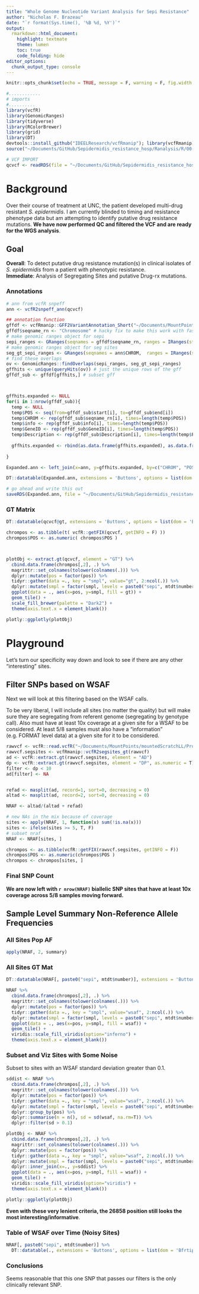 ```yaml
---
title: "Whole Genome Nucleotide Variant Analysis for Sepi Resistance"
author: "Nicholas F. Brazeau"
date: "`r format(Sys.time(), '%B %d, %Y')`"
output:
  rmarkdown::html_document:
    highlight: textmate
    theme: lumen
    toc: true
    code_folding: hide
editor_options: 
  chunk_output_type: console
---
```



```r
knitr::opts_chunk$set(echo = TRUE, message = F, warning = F, fig.width = 10, fig.height = 7)
```

```r
#............
# imports
#..........
library(vcfR)
library(GenomicRanges)
library(tidyverse)
library(RColorBrewer)
library(grid)
library(DT)
devtools::install_github("IDEELResearch/vcfRmanip"); library(vcfRmanip)
source("~/Documents/GitHub/Sepidermidis_resistance_hosp/Ranalysis/R/00-basic_vcf_manipulations.R")

# VCF IMPORT
qcvcf <- readRDS(file = "~/Documents/GitHub/Sepidermidis_resistance_hosp/Ranalysis/data/Sepi_QC_variantfile.RDS")

```

# Background
Over their course of treatment at UNC, the patient developed multi-drug resistant _S. epidermidis_. I am currently blinded to timing and resistance phenotype data but am attempting to identify putative drug resistance mutations. **We have now performed QC and filtered the VCF and are ready for the WGS analysis**. 

## Goal 
**Overall**: To detect putative drug resistance mutation(s) in clinical isolates of _S. epidermidis_ from a patient with phenotypic resistance.   
**Immediate**: Analysis of Segregating Sites and putative Drug-rx mutations.

  
### Annotations
```r
# ann from vcfR snpeff
ann <- vcfR2snpeff_ann(qcvcf)

## annotation function
gffdf <- vcfRmanip::GFF2VariantAnnotation_Short("~/Documents/MountPoints/mountIDEEL/resources/genomes/Sepidermidis/info/gff/GCF_000007645.1_ASM764v1_genomic.gff")
gffdf$seqname_rn <- "Chromosome" # hacky fix to make this work with fasta and SNPeff, thankfully only one chrom
# make genomic ranges object for sepi
sepi_ranges <- GRanges(seqnames = gffdf$seqname_rn, ranges = IRanges(start = gffdf$start, end = gffdf$end), strand = factor(gffdf$strand), mcols=gffdf$GeneID) 
# make genomic ranges object for seg sites
seg_gt_sepi_ranges <- GRanges(seqnames = ann$CHROM,  ranges = IRanges(start = ann$POS, end = ann$POS)) 
# find these overlaps 
ov <- GenomicRanges::findOverlaps(sepi_ranges, seg_gt_sepi_ranges) 
gffhits <- unique(queryHits(ov)) # just the unique rows of the gff
gffdf_sub <- gffdf[gffhits,] # subset gff



gffhits.expanded <- NULL
for(i in 1:nrow(gffdf_sub)){
  temp <- NULL
  temp$POS <- seq(from=gffdf_sub$start[i], to=gffdf_sub$end[i])
  temp$CHROM <- rep(gffdf_sub$seqname_rn[i], times=length(temp$POS))
  temp$info <- rep(gffdf_sub$info[i], times=length(temp$POS))
  temp$GeneID <- rep(gffdf_sub$GeneID[i], times=length(temp$POS))
  temp$Description <- rep(gffdf_sub$Description[i], times=length(temp$POS))
  
  gffhits.expanded <- rbind(as.data.frame(gffhits.expanded), as.data.frame(temp))
   
}

Expanded.ann <- left_join(x=ann, y=gffhits.expanded, by=c("CHROM", "POS"))

DT::datatable(Expanded.ann, extensions = 'Buttons', options = list(dom = 'Bfrtip',buttons = c('csv'), pageLength=5))

# go ahead and write this out 
saveRDS(Expanded.ann, file = "~/Documents/GitHub/Sepidermidis_resistance_hosp/Ranalysis/data/Sepi_QC_annotated-variants.RDS")

```

### GT Matrix 

```r
DT::datatable(qcvcf@gt, extensions = 'Buttons', options = list(dom = 'Bfrtip',buttons = c('csv'), pageLength=20))

```

```r

chrompos <- as.tibble(t( vcfR::getFIX(qcvcf, getINFO = F) ))
chrompos$POS <- as.numeric( chrompos$POS )



plotObj <- extract.gt(qcvcf, element = "GT") %>% 
  cbind.data.frame(chrompos[,2], .) %>% 
  magrittr::set_colnames(tolower(colnames(.))) %>% 
  dplyr::mutate(pos = factor(pos)) %>% 
  tidyr::gather(data =., key = "smpl", value="gt", 2:ncol(.)) %>% 
  dplyr::mutate(smpl = factor(smpl, levels = paste0("sepi", mtdt$number))) %>% 
  ggplot(data = ., aes(x=pos, y=smpl, fill = gt)) +
  geom_tile() +
  scale_fill_brewer(palette = "Dark2") +
  theme(axis.text.x = element_blank()) 

plotly::ggplotly(plotObj)

```



# Playground
Let's turn our specificity way down and look to see if there are any other "interesting" sites. 
  

## Filter SNPs based on WSAF
Next we will look at this filtering based on the WSAF calls. 

To be very liberal, I will include all sites (no matter the quality) but will make sure they are segregating from referent genome (segregating by genotype call). Also must have at least 10x coverage at a given site for a WSAF to be considered. At least 5/8 samples must also have a "information" (e.g. FORMAT level data) at a given site for it to be considered.

```r
rawvcf <- vcfR::read.vcfR("~/Documents/MountPoints/mountedScratchLL/Projects/Sepidermidis_resistance_hosp/variants/Sepidermidis_resistance_hosp_HaploCaller_joint.raw.vcf")
rawvcf.segsites <- vcfRmanip::vcfR2segsites_gt(rawvcf)
ad <- vcfR::extract.gt(rawvcf.segsites, element = "AD")
dp <- vcfR::extract.gt(rawvcf.segsites, element = "DP", as.numeric = T)
filter <- dp < 10
ad[filter] <- NA


refad <- masplit(ad, record=1, sort=0, decreasing = 0)
altad <- masplit(ad, record=2, sort=0, decreasing = 0)

NRAF <- altad/(altad + refad)

# new NAs in the mix because of coverage
sites <- apply(NRAF, 1, function(x) sum(!is.na(x)))
sites <- ifelse(sites >= 5, T, F)
# subset nraf 
NRAF <- NRAF[sites, ]

chrompos <- as.tibble(vcfR::getFIX(rawvcf.segsites, getINFO = F))
chrompos$POS <- as.numeric(chrompos$POS )
chrompos <- chrompos[sites, ]


```
### Final SNP Count
**We are now left with `r nrow(NRAF)` biallelic SNP sites that have at least 10x coverage across 5/8 samples moving forward.**


## Sample Level Summary Non-Reference Allele Frequencies
### All Sites Pop AF
```r
apply(NRAF, 2, summary)

```

### All Sites GT Mat

```r
DT::datatable(NRAF[, paste0("sepi", mtdt$number)], extensions = 'Buttons', options = list(dom = 'Bfrtip',buttons = c('csv'), pageLength=20))

NRAF %>% 
  cbind.data.frame(chrompos[,2], .) %>% 
  magrittr::set_colnames(tolower(colnames(.))) %>% 
  dplyr::mutate(pos = factor(pos)) %>% 
  tidyr::gather(data =., key = "smpl", value="wsaf", 2:ncol(.)) %>% 
  dplyr::mutate(smpl = factor(smpl, levels = paste0("sepi", mtdt$number))) %>% 
  ggplot(data = ., aes(x=pos, y=smpl, fill = wsaf)) +
  geom_tile() +
  viridis::scale_fill_viridis(option="inferno") +
  theme(axis.text.x = element_blank())

```

### Subset and Viz Sites with Some Noise
Subset to sites with an WSAF standard deviation greater than 0.1.
```r

sddist <- NRAF %>% 
  cbind.data.frame(chrompos[,2], .) %>% 
  magrittr::set_colnames(tolower(colnames(.))) %>% 
  dplyr::mutate(pos = factor(pos)) %>% 
  tidyr::gather(data =., key = "smpl", value="wsaf", 2:ncol(.)) %>% 
  dplyr::mutate(smpl = factor(smpl, levels = paste0("sepi", mtdt$number))) %>% 
  dplyr::group_by(pos) %>% 
  dplyr::summarise(n = n(), sd = sd(wsaf, na.rm=T)) %>% 
  dplyr::filter(sd > 0.1)

plotObj <- NRAF %>% 
  cbind.data.frame(chrompos[,2], .) %>% 
  magrittr::set_colnames(tolower(colnames(.))) %>% 
  dplyr::mutate(pos = factor(pos)) %>% 
  tidyr::gather(data =., key = "smpl", value="wsaf", 2:ncol(.)) %>% 
  dplyr::mutate(smpl = factor(smpl, levels = paste0("sepi", mtdt$number))) %>% 
  dplyr::inner_join(x=., y=sddist) %>% 
  ggplot(data = ., aes(x=pos, y=smpl, fill = wsaf)) +
  geom_tile() +
  viridis::scale_fill_viridis(option="viridis") +
  theme(axis.text.x = element_blank()) 

plotly::ggplotly(plotObj)

```

**Even with these very lenient criteria, the 26858 position still looks the most interesting/informative**. 

### Table of WSAF over Time (Noisy Sites)
```r

NRAF[, paste0("sepi", mtdt$number)] %>% 
  DT::datatable(., extensions = 'Buttons', options = list(dom = 'Bfrtip',buttons = c('csv'), pageLength=20))
```

### Conclusions
Seems reasonable that this one SNP that passes our filters is the only clinically relevant SNP. 

